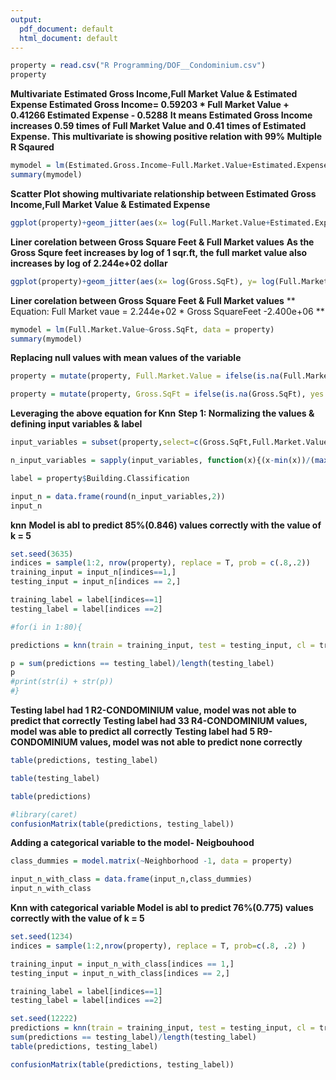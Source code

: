 ```yaml
---
output:
  pdf_document: default
  html_document: default
---
```

```r
property = read.csv("R Programming/DOF__Condominium.csv")
property
```
**Multivariate**
**Estimated Gross Income,Full Market Value & Estimated Expense **
**Estimated Gross Income= 0.59203 * Full Market Value  + 0.41266 Estimated Expense - 0.5288**
**It means Estimated Gross Income increases 0.59 times of Full Market Value and 0.41 times of Estimated Expense. This multivariate is showing positive relation with 99% Multiple R Sqaured**

```r
mymodel = lm(Estimated.Gross.Income~Full.Market.Value+Estimated.Expense, data = property)
summary(mymodel)

```
**Scatter Plot showing multivariate relationship between Estimated Gross Income,Full Market Value & Estimated Expense**

```r
ggplot(property)+geom_jitter(aes(x= log(Full.Market.Value+Estimated.Expense), y= log(Estimated.Gross.Income)))+geom_smooth(aes(x= log(Full.Market.Value+Estimated.Expense), y= log(Estimated.Gross.Income)), method ='lm', fill =NA)
```


**Liner corelation between Gross Square Feet & Full Market values**
**As the Gross Squre feet increases by log of 1 sqr.ft, the full market value also increases by log of 2.244e+02 dollar**
```r
ggplot(property)+geom_jitter(aes(x= log(Gross.SqFt), y= log(Full.Market.Value)))+geom_smooth(aes(x= log(Gross.SqFt), y= log(Full.Market.Value)), method ='lm', fill =NA)
```

**Liner corelation between Gross Square Feet & Full Market values**
** Equation: Full Market vaue = 2.244e+02 * Gross SquareFeet -2.400e+06 **

```r
mymodel = lm(Full.Market.Value~Gross.SqFt, data = property)
summary(mymodel)
```
**Replacing null values with mean values of the variable**
```r
property = mutate(property, Full.Market.Value = ifelse(is.na(Full.Market.Value), yes = mean(Full.Market.Value), no = Full.Market.Value))

property = mutate(property, Gross.SqFt = ifelse(is.na(Gross.SqFt), yes = mean(Gross.SqFt), no = Gross.SqFt))

```

**Leveraging the above equation for Knn**
**Step 1: Normalizing the values & defining input variables & label **
```r
input_variables = subset(property,select=c(Gross.SqFt,Full.Market.Value))

n_input_variables = sapply(input_variables, function(x){(x-min(x))/(max(x)-min(x))})

label = property$Building.Classification

input_n = data.frame(round(n_input_variables,2))
input_n


```

**knn**
**Model is abl to predict 85%(0.846) values correctly with the value of k = 5**
```r
set.seed(3635)
indices = sample(1:2, nrow(property), replace = T, prob = c(.8,.2))
training_input = input_n[indices==1,]
testing_input = input_n[indices == 2,]

training_label = label[indices==1]
testing_label = label[indices ==2]

#for(i in 1:80){

predictions = knn(train = training_input, test = testing_input, cl = training_label, k= 5)

p = sum(predictions == testing_label)/length(testing_label)
p
#print(str(i) + str(p))
#}
```

**Testing label had 1 R2-CONDOMINIUM value, model was not able to predict that correctly**
**Testing label had 33 R4-CONDOMINIUM values, model was able to predict all correctly**
**Testing label had 5 R9-CONDOMINIUM values, model was not able to predict none correctly**

```r
table(predictions, testing_label)
```
```r
table(testing_label)
```
```r
table(predictions)
```
```r
#library(caret)
confusionMatrix(table(predictions, testing_label))

```


**Adding a categorical variable to the model- Neigbouhood**
```r
class_dummies = model.matrix(~Neighborhood -1, data = property)
```
```r
input_n_with_class = data.frame(input_n,class_dummies)
input_n_with_class
```

**Knn with categorical variable **
**Model is abl to predict 76%(0.775) values correctly with the value of k = 5**
```r
set.seed(1234)
indices = sample(1:2,nrow(property), replace = T, prob=c(.8, .2) )

training_input = input_n_with_class[indices == 1,]
testing_input = input_n_with_class[indices == 2,]

training_label = label[indices==1]
testing_label = label[indices ==2]
```
```r
set.seed(12222)
predictions = knn(train = training_input, test = testing_input, cl = training_label, k= 5)
sum(predictions == testing_label)/length(testing_label)
table(predictions, testing_label)
```
```r

confusionMatrix(table(predictions, testing_label))
```

